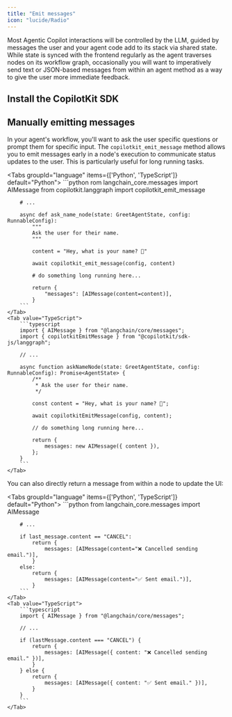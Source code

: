 ```yaml
---
title: "Emit messages"
icon: "lucide/Radio"
---
```


Most Agentic Copilot interactions will be controlled by the LLM, guided by messages the user and your agent code add to its stack via shared state. While state is synced with the frontend regularly as the agent traverses nodes on its workflow graph, occasionally you will want to imperatively send text or JSON-based messages from within an agent method as a way to give the user more immediate feedback.

## Install the CopilotKit SDK
<InstallSDKSnippet components={props.components}/>

## Manually emitting messages

In your agent's workflow, you'll want to ask the user specific questions or prompt them for specific input. The `copilotkit_emit_message` method allows you to emit messages early in a node's execution to communicate status updates to the user. This is particularly useful for long running tasks.

<Tabs groupId="language" items={['Python', 'TypeScript']} default="Python">
    <Tab value="Python">
        ```python
        rom langchain_core.messages import AIMessage
        from copilotkit.langgraph import copilotkit_emit_message

        # ...

        async def ask_name_node(state: GreetAgentState, config: RunnableConfig):
            """
            Ask the user for their name.
            """

            content = "Hey, what is your name? 🙂"

            await copilotkit_emit_message(config, content)

            # do something long running here...

            return {
                "messages": [AIMessage(content=content)],
            }
        ```
    </Tab>
    <Tab value="TypeScript">
        ```typescript
        import { AIMessage } from "@langchain/core/messages";
        import { copilotkitEmitMessage } from "@copilotkit/sdk-js/langgraph";

        // ...

        async function askNameNode(state: GreetAgentState, config: RunnableConfig): Promise<AgentState> {
            /**
             * Ask the user for their name.
             */

            const content = "Hey, what is your name? 🙂";

            await copilotkitEmitMessage(config, content);

            // do something long running here...

            return {
                messages: new AIMessage({ content }),
            };
        }
        ```
    </Tab>
</Tabs>

You can also directly return a message from within a node to update the UI:

<Tabs groupId="language" items={['Python', 'TypeScript']} default="Python">
    <Tab value="Python">
        ```python
        from langchain_core.messages import AIMessage

        # ...

        if last_message.content == "CANCEL":
            return {
                messages: [AIMessage(content="❌ Cancelled sending email.")],
            }
        else:
            return {
                messages: [AIMessage(content="✅ Sent email.")],
            }
        ```
    </Tab>
    <Tab value="TypeScript">
        ```typescript
        import { AIMessage } from "@langchain/core/messages";

        // ...

        if (lastMessage.content === "CANCEL") {
            return {
                messages: [AIMessage({ content: "❌ Cancelled sending email." })],
            }
        } else {
            return {
                messages: [AIMessage({ content: "✅ Sent email." })],
            }
        }
        ```
    </Tab>
</Tabs>
